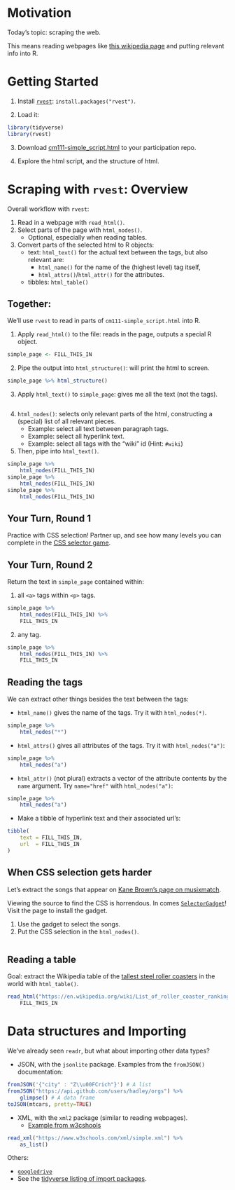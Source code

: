 
# Motivation

Today's topic: scraping the web.

This means reading webpages like [this wikipedia page](https://en.wikipedia.org/wiki/List_of_roller_coaster_rankings) and putting relevant info into R.

# Getting Started

1. Install [`rvest`](https://github.com/hadley/rvest): `install.packages("rvest")`.

2. Load it:

```r
library(tidyverse)
library(rvest)
```

3. Download [cm111-simple_script.html](cm111-simple_script.html) to your participation repo.

4. Explore the html script, and the structure of html.


# Scraping with `rvest`: Overview

Overall workflow with `rvest`:

1. Read in a webpage with `read_html()`.
2. Select parts of the page with `html_nodes()`.
	- Optional, especially when reading tables.
3. Convert parts of the selected html to R objects:
	- text: `html_text()` for the actual text between the tags, but also relevant are:
		- `html_name()` for the name of the (highest level) tag itself,
		- `html_attrs()`/`html_attr()` for the attributes.
	- tibbles: `html_table()`

## Together:

We'll use `rvest` to read in parts of `cm111-simple_script.html` into R.

1. Apply `read_html()` to the file: reads in the page, outputs a special R object.

```r
simple_page <- FILL_THIS_IN
```

2. Pipe the output into `html_structure()`: will print the html to screen.

```r
simple_page %>% html_structure()
```

3. Apply `html_text()` to `simple_page`: gives me all the text (not the tags).

```r

```

4. `html_nodes()`: selects only relevant parts of the html, constructing a (special) list of all relevant pieces. 
	- Example: select all text between paragraph tags.
	- Example: select all hyperlink text.
	- Example: select all tags with the "wiki" id (Hint: `#wiki`)
5. Then, pipe into `html_text()`.

```r
simple_page %>% 
	html_nodes(FILL_THIS_IN)
simple_page %>% 
	html_nodes(FILL_THIS_IN)
simple_page %>% 
	html_nodes(FILL_THIS_IN)
```


## Your Turn, Round 1

Practice with CSS selection! Partner up, and see how many levels you can complete in the [CSS selector game](http://flukeout.github.io/).

## Your Turn, Round 2

Return the text in `simple_page` contained within:

1. all `<a>` tags within `<p>` tags.

```r
simple_page %>% 
	html_nodes(FILL_THIS_IN) %>% 
	FILL_THIS_IN
```

2. any tag.

```r
simple_page %>% 
	html_nodes(FILL_THIS_IN) %>% 
	FILL_THIS_IN
```


## Reading the tags

We can extract other things besides the text between the tags:

- `html_name()` gives the name of the tags. Try it with `html_nodes(*)`.

```r
simple_page %>% 
	html_nodes("*")
```

- `html_attrs()` gives all attributes of the tags. Try it with `html_nodes("a")`:

```r
simple_page %>% 
	html_nodes("a")
```

- `html_attr()` (not plural) extracts a vector of the attribute contents by the `name` argument. Try `name="href"` with `html_nodes("a")`:

```r
simple_page %>% 
	html_nodes("a")
```


- Make a tibble of hyperlink text and their associated url's:

```r
tibble(
	text = FILL_THIS_IN,
	url  = FILL_THIS_IN
)
```

## When CSS selection gets harder

Let's extract the songs that appear on [Kane Brown's page on musixmatch](https://www.musixmatch.com/search/kane%20brown).

Viewing the source to find the CSS is horrendous. In comes [`SelectorGadget`](https://selectorgadget.com/)! Visit the page to install the gadget.

1. Use the gadget to select the songs. 
2. Put the CSS selection in the `html_nodes()`.

```r

```

## Reading a table

Goal: extract the Wikipedia table of the [tallest steel roller coasters](https://en.wikipedia.org/wiki/List_of_roller_coaster_rankings#Tallest_steel_roller_coasters) in the world with `html_table()`.

```r
read_html("https://en.wikipedia.org/wiki/List_of_roller_coaster_rankings") %>% 
	FILL_THIS_IN
```


# Data structures and Importing

We've already seen `readr`, but what about importing other data types?

- JSON, with the `jsonlite` package. Examples from the `fromJSON()` documentation:

```r
fromJSON('{"city" : "Z\\u00FCrich"}') # A list
fromJSON("https://api.github.com/users/hadley/orgs") %>% 
	glimpse() # A data frame
toJSON(mtcars, pretty=TRUE)
```


- XML, with the `xml2` package (similar to reading webpages).
	- [Example from w3cshools](https://www.w3schools.com/xml/simple.xml)

```r
read_xml("https://www.w3schools.com/xml/simple.xml") %>% 
	as_list()
```


Others:

- [`googledrive`](https://googledrive.tidyverse.org/)
- See the [tidyverse listing of import packages](https://www.tidyverse.org/packages/#import).